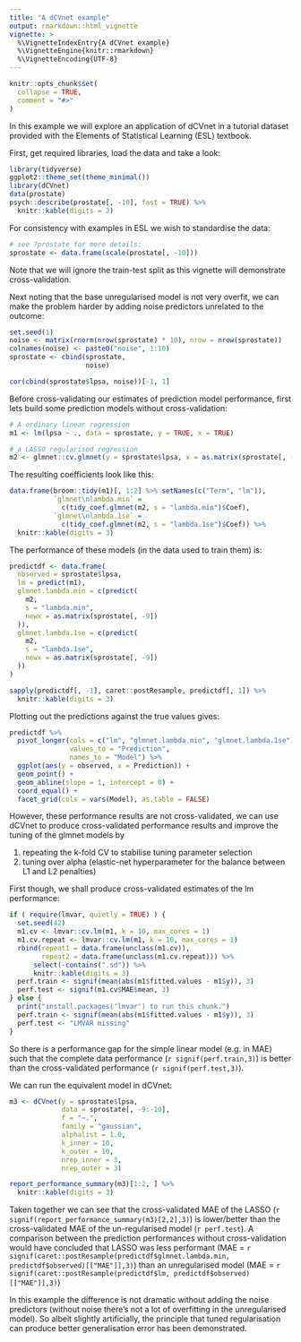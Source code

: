 ```yaml
---
title: "A dCVnet example"
output: rmarkdown::html_vignette
vignette: >
  %\VignetteIndexEntry{A dCVnet example}
  %\VignetteEngine{knitr::rmarkdown}
  %\VignetteEncoding{UTF-8}
---
```

  
```r
knitr::opts_chunk$set(
  collapse = TRUE,
  comment = "#>"
)
```

In this example we will explore an application of dCVnet in a tutorial dataset
provided with the Elements of Statistical Learning (ESL) textbook.

First, get required libraries, load the data and take a look:

```r
library(tidyverse)
ggplot2::theme_set(theme_minimal())
library(dCVnet)
data(prostate)
psych::describe(prostate[, -10], fast = TRUE) %>%
  knitr::kable(digits = 2)
```

For consistency with examples in ESL we wish to standardise the data:

```r
# see ?prostate for more details:
sprostate <- data.frame(scale(prostate[, -10]))
```

Note that we will ignore the train-test split as this vignette will demonstrate cross-validation.

Next noting that the base unregularised model is not very overfit, we can make the problem harder
by adding noise predictors unrelated to the outcome:

```r
set.seed(1)
noise <- matrix(rnorm(nrow(sprostate) * 10), nrow = nrow(sprostate))
colnames(noise) <- paste0("noise", 1:10)
sprostate <- cbind(sprostate,
                   noise)

cor(cbind(sprostate$lpsa, noise))[-1, 1]

```

Before cross-validating our estimates of prediction model performance, first lets build some prediction models without cross-validation:

```r
# A ordinary linear regression
m1 <- lm(lpsa ~ ., data = sprostate, y = TRUE, x = TRUE)
```

```r
# a LASSO regularised regression
m2 <- glmnet::cv.glmnet(y = sprostate$lpsa, x = as.matrix(sprostate[, -9]))
```


The resulting coefficients look like this:

```r
data.frame(broom::tidy(m1)[, 1:2] %>% setNames(c("Term", "lm")),
           `glmnet\nlambda.min` =
             c(tidy_coef.glmnet(m2, s = "lambda.min")$Coef),
           `glmnet\nlambda.1se` =
             c(tidy_coef.glmnet(m2, s = "lambda.1se")$Coef)) %>%
  knitr::kable(digits = 3)
```


The performance of these models (in the data used to train them) is:

```r

predictdf <- data.frame(
  observed = sprostate$lpsa,
  lm = predict(m1),
  glmnet.lambda.min = c(predict(
    m2,
    s = "lambda.min",
    newx = as.matrix(sprostate[, -9])
  )),
  glmnet.lambda.1se = c(predict(
    m2,
    s = "lambda.1se",
    newx = as.matrix(sprostate[, -9])
  ))
)

sapply(predictdf[, -1], caret::postResample, predictdf[, 1]) %>%
  knitr::kable(digits = 3)

```

Plotting out the predictions against the true values gives:

```r

predictdf %>%
  pivot_longer(cols = c("lm", "glmnet.lambda.min", "glmnet.lambda.1se"),
               values_to = "Prediction",
               names_to = "Model") %>%
  ggplot(aes(y = observed, x = Prediction)) +
  geom_point() +
  geom_abline(slope = 1, intercept = 0) +
  coord_equal() +
  facet_grid(cols = vars(Model), as.table = FALSE)

```


However, these performance results are not cross-validated, we can use dCVnet to produce
cross-validated performance results and improve the tuning of the glmnet models by 

  1) repeating the k-fold CV to stabilise tuning parameter selection
  1) tuning over alpha (elastic-net hyperparameter for the balance between L1 and L2 penalties)
 
First though, we shall produce cross-validated estimates of the lm performance:
```r
if ( require(lmvar, quietly = TRUE) ) {
  set.seed(42)
  m1.cv <- lmvar::cv.lm(m1, k = 10, max_cores = 1)
  m1.cv.repeat <- lmvar::cv.lm(m1, k = 10, max_cores = 1)
  rbind(repeat1 = data.frame(unclass(m1.cv)),
        repeat2 = data.frame(unclass(m1.cv.repeat))) %>%
      select(-contains(".sd")) %>%
      knitr::kable(digits = 3)
  perf.train <- signif(mean(abs(m1$fitted.values - m1$y)), 3)
  perf.test <- signif(m1.cv$MAE$mean, 3)
} else {
  print("install.packages('lmvar') to run this chunk.")
  perf.train <- signif(mean(abs(m1$fitted.values - m1$y)), 3)
  perf.test <- "LMVAR missing"
}

```

So there is a performance gap for the simple linear model (e.g. in MAE) such
that the complete data performance
(`r signif(perf.train,3)`)
is better than the cross-validated performance
 (`r signif(perf.test,3)`).

We can run the equivalent model in dCVnet:

```r
m3 <- dCVnet(y = sprostate$lpsa,
             data = sprostate[, -9:-10],
             f = "~.",
             family = "gaussian",
             alphalist = 1.0,
             k_inner = 10,
             k_outer = 10,
             nrep_inner = 3,
             nrep_outer = 3)
```

```r
report_performance_summary(m3)[1:2, ] %>%
  knitr::kable(digits = 3)
```

Taken together we can see that the cross-validated MAE of the LASSO (`r signif(report_performance_summary(m3)[2,2],3)`) is lower/better than the cross-validated MAE of the un-regularised model (`r perf.test`). A comparison between the prediction performances without cross-validation would have concluded that LASSO was less performant (MAE = `r signif(caret::postResample(predictdf$glmnet.lambda.min, predictdf$observed)[["MAE"]],3)`) than an unregularised model (MAE = `r signif(caret::postResample(predictdf$lm, predictdf$observed)[["MAE"]],3)`)

In this example the difference is not dramatic without adding the noise predictors (without noise there's not a lot of overfitting in the unregularised model). So albeit slightly artificially, the principle that tuned regularisation can produce better generalisation error has been demonstrated.


